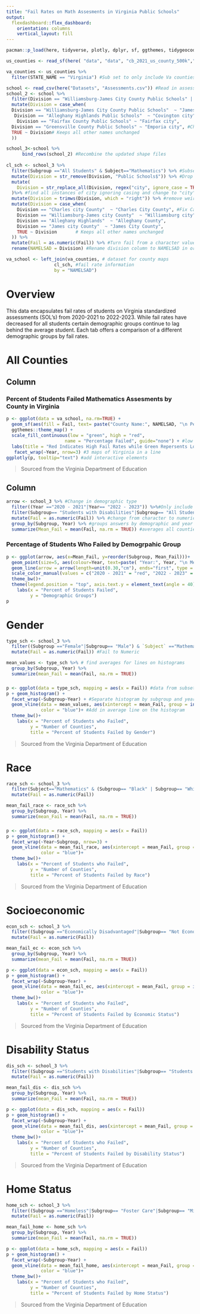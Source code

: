 ---
title: "Fail Rates on Math Assesments in Virginia Public Schools"
output: 
  flexdashboard::flex_dashboard:
    orientation: columns
    vertical_layout: fill
---

```{r setup, include=FALSE}
pacman::p_load(here, tidyverse, plotly, dplyr, sf, ggthemes, tidygeocoder, magick, stringr, flex_dashboard)

us_counties <- read_sf(here( "data", "data", "cb_2021_us_county_500k","cb_2021_us_county_500k.shp")) #County SF

va_counties <- us_counties %>% 
  filter(STATE_NAME == "Virginia") #Sub set to only include Va counties

school <- read_csv(here("Datasets", "Assessments.csv")) #Read in assessment data from VDOE
school_2 <- school %>% 
  filter(Division == "Williamsburg-James City County Public Schools" | Division == "Greensville County Public Schools" | Division == "Alleghany Highlands Public Schools" | Division =="Fairfax County Public Schools") %>%
  mutate(Division = case_when(
  Division == "Williamsburg-James City County Public Schools"  ~ "James City County",
   Division == "Alleghany Highlands Public Schools"  ~ "Covington city",
    Division == "Fairfax County Public Schools" ~ "Fairfax city",
  Division == "Greensville County Public Schools" ~ "Emporia city", #Change name of counties to match SF
  TRUE ~ Division# Keeps all other names unchanged
  )) 

school_3<-school %>%
      bind_rows(school_2) #Recombine the updated shape files 
  
cl_sch <- school_3 %>% 
  filter(Subgroup =="All Students" & Subject=="Mathematics") %>% #Subset to only include all student averages and math assessments 
  mutate(Division = str_remove(Division, "Public Schools$")) %>% #Drop Public school from the end of county names
  mutate(
    Division = str_replace_all(Division, regex("city", ignore_case = TRUE), "city")
  )%>% #find all instances of city ignoring casing and change to "city"
  mutate(Division = trimws(Division, which = "right")) %>% #remove weird spacing
  mutate(Division = case_when(
    Division == "Charles city County"  ~ "Charles City County", #Fix Capitalization on fringe cases
    Division == "Williamsburg-James city County"  ~ "Williamsburg city",
    Division == "Alleghany Highlands"  ~ "Alleghany County",
    Division == "James city County"  ~ "James City County", 
    TRUE ~ Division       # Keeps all other names unchanged
  )) %>%
  mutate(Fail = as.numeric(Fail)) %>% #Turn fail from a character value to a numeric 
  rename(NAMELSAD = Division) #Rename division column to NAMELSAD in order to match SF

va_school <- left_join(va_counties, # dataset for county maps
                  cl_sch, #fail rate information
                  by = "NAMELSAD")
```

# Overview {.sidebar data-width=150}
This data encapsulates fail rates of students on Virginia standardized assessments (SOL's) from 2020-2021 to 2022-2023. While fail rates have decreased for all students certain demographic groups continue to lag behind the average student. Each tab offers a comparison of a different demographic groups by fail rates.    


All Counties
=====================================

Column {data-width=550}
-----------------------------------------------------------------------

### Percent of Students Failed Mathematics Assesments by County in Virginia 
```{r}
p <- ggplot(data = va_school, na.rm=TRUE) +
  geom_sf(aes(fill = Fail, text= paste("County Name:", NAMELSAD, "\n Percentage of Students who Failed:", Fail, "%" ))) + 
  ggthemes::theme_map() +
  scale_fill_continuous(low = "green", high = "red", 
                      name = "Percentage Failed", guide="none") + #low fail rates are classified as green/high as red
  labs(title = "Red Indicates High Fail Rates while Green Repersents Lower Fail Rates.")+
   facet_wrap(~Year, nrow=3) #3 maps of Virginia in a line 
ggplotly(p, tooltip="text") #add interactive elements
```
>Sourced from the Virginia Department of Education


Column {data-width=450}
-----------------------------------------------------------------------

```{r, include=FALSE}
arrow <- school_3 %>% #Change in demographic type 
  filter((Year =="2020 - 2021"|Year== "2022 - 2023")) %>%#Only include first and last available years 
  filter(Subgroup== "Students with Disabilities"|Subgroup== "All Students"|Subgroup== "Black"|Subgroup== "Economically Disadvantaged" |Subgroup== "Female" |Subgroup== "Foster Care" |Subgroup== "Hispanic" |Subgroup== "Homeless"|Subgroup== "Migrant" |Subgroup== "Male" | Subgroup== "Not Economically Disadvantage" | Subgroup== "White" | Subgroup== "Students with Disabilities" | Subgroup== "Students without Disabilities")%>%
  mutate(Fail = as.numeric(Fail)) %>% #change from character to numeric variable 
  group_by(Subgroup, Year) %>% #groups answers by demographic and year
  summarize(Mean_Fail = mean(Fail, na.rm = TRUE)) #averages all counties fail rates demographics and year
```


### Percentage of Students Who Failed by Demogrpahic Group

```{r}
p <- ggplot(arrow, aes(x=Mean_Fail, y=reorder(Subgroup, Mean_Fail)))+ 
  geom_point(size=5, aes(colour=Year, text=paste( "Year:", Year, "\n Mean Fail Rate:", Mean_Fail))) +
  geom_line(arrow = arrow(length=unit(0.30,"cm"), ends="first", type = "closed"))+
  scale_color_manual(values = c("2020 - 2021" = "red", "2022 - 2023" = "green")) +
  theme_bw()+
  theme(legend.position = "top", axis.text.y = element_text(angle = 40))+
    labs(x = "Percent of Students Failed",
         y = "Demographic Groups")
p
```

Gender
=====================================

```{r, include=FALSE}
type_sch <- school_3 %>% 
  filter((Subgroup =="Female"|Subgroup== "Male") & `Subject` =="Mathematics") %>% #Subset Datasets
  mutate(Fail = as.numeric(Fail)) #Fail to Numeric 

mean_values <- type_sch %>% # find averages for lines on histograms
  group_by(Subgroup, Year) %>%
  summarize(mean_Fail = mean(Fail, na.rm = TRUE))
```

###
```{r}
p <- ggplot(data = type_sch, mapping = aes(x = Fail)) #data from subseted type school
p + geom_histogram() +
  facet_wrap(~Subgroup~Year) + #Separate histogram by subgroup and year
  geom_vline(data = mean_values, aes(xintercept = mean_Fail, group = interaction(Subgroup, Year)),
             color = "blue")+ #Add in average line on the histogram
  theme_bw()+
    labs(x = "Percent of Students who Failed",
         y = "Number of Counties",
         title = "Percent of Students Failed by Gender")
```

>Sourced from the Virginia Department of Education

Race
=====================================

```{r, include=FALSE}
race_sch <- school_3 %>% 
  filter(Subject=="Mathematics" & (Subgroup== "Black" | Subgroup== "White" | Subgroup== "Asian" | Subgroup == "Hispanic"))  %>% 
  mutate(Fail = as.numeric(Fail)) 

mean_fail_race <- race_sch %>%
  group_by(Subgroup, Year) %>%
  summarize(mean_Fail = mean(Fail, na.rm = TRUE))
```

###
```{r}

p <- ggplot(data = race_sch, mapping = aes(x = Fail))
p + geom_histogram() +
  facet_wrap(~Year~Subgroup, nrow=3) +
  geom_vline(data = mean_fail_race, aes(xintercept = mean_Fail, group = interaction(Subgroup, Year)),
             color = "blue")+
  theme_bw()+
    labs(x = "Percent of Students who Failed",
         y = "Number of Counties",
         title = "Percent of Students Failed by Race")
```

>Sourced from the Virginia Department of Education

Socioeconomic 
=====================================

```{r}
econ_sch <- school_3 %>% 
  filter((Subgroup =="Economically Disadvantaged"|Subgroup== "Not Economically Disadvantaged") & `Subject` =="Mathematics") %>%
  mutate(Fail = as.numeric(Fail))

mean_fail_ec <- econ_sch %>%
  group_by(Subgroup, Year) %>%
  summarize(mean_Fail = mean(Fail, na.rm = TRUE))
```

```{r}
p <- ggplot(data = econ_sch, mapping = aes(x = Fail))
p + geom_histogram() +
  facet_wrap(~Subgroup~Year) +
  geom_vline(data = mean_fail_ec, aes(xintercept = mean_Fail, group = interaction(Subgroup, Year)),
             color = "blue")+
  theme_bw()+
    labs(x = "Percent of Students who Failed",
         y = "Number of Counties",
         title = "Percent of Students Failed by Economic Status")
```

>Sourced from the Virginia Department of Education

Disability Status
=====================================

```{r}
dis_sch <- school_3 %>% 
  filter((Subgroup =="Students with Disabilities"|Subgroup== "Students without Disabilities") & `Subject` =="Mathematics") %>%
  mutate(Fail = as.numeric(Fail))

mean_fail_dis <- dis_sch %>%
  group_by(Subgroup, Year) %>%
  summarize(mean_Fail = mean(Fail, na.rm = TRUE))
```

```{r}
p <- ggplot(data = dis_sch, mapping = aes(x = Fail))
p + geom_histogram() +
  facet_wrap(~Subgroup~Year) +
  geom_vline(data = mean_fail_dis, aes(xintercept = mean_Fail, group = interaction(Subgroup, Year)),
             color = "blue")+
  theme_bw()+
    labs(x = "Percent of Students who Failed",
         y = "Number of Counties",
         title = "Percent of Students Failed by Disability Status")
```

>Sourced from the Virginia Department of Education

Home Status 
=====================================

```{r}
home_sch <- school_3 %>% 
  filter((Subgroup =="Homeless"|Subgroup== "Foster Care"|Subgroup== "Migrant") & `Subject` =="Mathematics") %>%
  mutate(Fail = as.numeric(Fail))

mean_fail_home <- home_sch %>%
  group_by(Subgroup, Year) %>%
  summarize(mean_Fail = mean(Fail, na.rm = TRUE))
```

```{r}
p <- ggplot(data = home_sch, mapping = aes(x = Fail))
p + geom_histogram() +
  facet_wrap(~Subgroup~Year) +
  geom_vline(data = mean_fail_home, aes(xintercept = mean_Fail, group = interaction(Subgroup, Year)),
             color = "blue")+
  theme_bw()+
    labs(x = "Percent of Students who Failed",
         y = "Number of Counties",
         title = "Percent of Students Failed by Home Status")
```

>Sourced from the Virginia Department of Education
